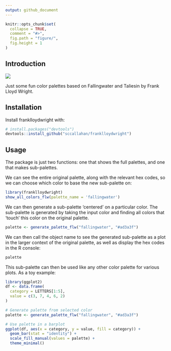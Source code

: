 ```yaml
---
output: github_document
---
```


```r
knitr::opts_chunk$set(
  collapse = TRUE,
  comment = "#>",
  fig.path = "figure/",
  fig.height = 1
)
```
## Introduction

![](fallingwater_img.jpg)

Just some fun color palettes based on Fallingwater and Taliesin by Frank Lloyd Wright.

## Installation

Install franklloydwright with:

``` r
# install.packages("devtools")
devtools::install_github("sccallahan/franklloydwright")
```

## Usage
The package is just two functions: one that shows the full palettes, and one that makes sub-palettes.

We can see the entire original palette, along with the relevant hex codes, so we can choose which color to base the new sub-palette on:
```r
library(franklloydwright)
show_all_colors_flw(palette_name = 'fallingwater')
```


We can then generate a sub-palette 'centered' on a particular color. The sub-palette is generated by taking the input color and finding all colors that 'touch' this color on the original palette.
```r
palette <- generate_palette_flw("fallingwater", "#ad3a3f")
```

We can then call the object name to see the generated sub-palette as a plot in the larger context of the original palette, as well as display the hex codes in the R console:
```r
palette
```

This sub-palette can then be used like any other color palette for various plots. As a toy example:
```r
library(ggplot2)
df <- data.frame(
  category = LETTERS[1:5],
  value = c(3, 7, 4, 6, 2)
)

# Generate palette from selected color
palette <- generate_palette_flw("fallingwater", "#ad3a3f")

# Use palette in a barplot
ggplot(df, aes(x = category, y = value, fill = category)) +
  geom_bar(stat = "identity") +
  scale_fill_manual(values = palette) +
  theme_minimal()
```

